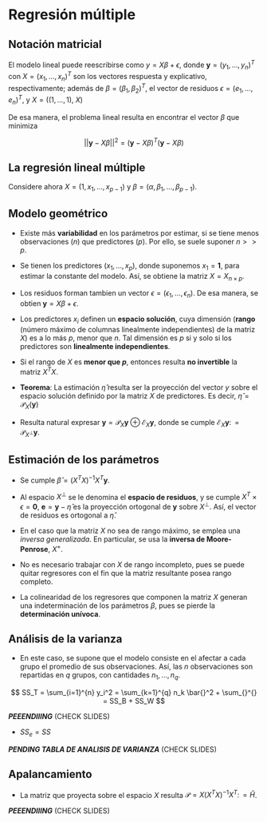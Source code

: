 # Regresión múltiple {-}

## Notación matricial

El modelo lineal puede reescribirse como $y = X\beta + \epsilon$,
donde $\textbf{y} = (y_1, \dots, y_n)^T$ con $X = (x_1, \dots, x_n)^T$
son los vectores respuesta y explicativo, respectivamente;
además de $\beta = (\beta_1, \beta_2)^T$, el vector de residuos
$\epsilon = (e_1, \dots, e_n)^T$, y
$X = \left( (1, \dots, 1),\; X \right)$

De esa manera, el problema lineal resulta en encontrar el vector $\beta$
que minimiza 

$$
|| \textbf{y} - X\beta ||^2 
= \left( \textbf{y} - X\beta \right)^T \left( \textbf{y} - X\beta \right)
$$


## La regresión lineal múltiple

Considere ahora $X = (1, x_1, \dots, x_{p-1})$ y 
$\beta = (\alpha, \beta_1, \dots, \beta_{p-1})$.

## Modelo geométrico

- Existe más **variabilidad** en los parámetros por estimar,
si se tiene menos observaciones ($n$) que predictores ($p$).
Por ello, se suele suponer $n >> p$.

- Se tienen los predictores $(x_1, \dots, x_p)$, donde suponemos
$x_1 = \textbf{1}$, para estimar la constante del modelo.
Así, se obtiene la matriz $X = X_{n\times p}$.

- Los residuos forman tambien un vector $\epsilon = (\epsilon_1, \dots, \epsilon_n)$.
De esa manera, se obtien $\textbf{y} = X\beta + \epsilon$.

- Los predictores $x_i$ definen un **espacio solución**, cuya dimensión 
(**rango** (número máximo de columnas linealmente independientes) 
de la matriz $X$) es a lo más $p$, menor que $n$. 
Tal dimensión es $p$ si y solo si los predictores son **linealmente independientes**.

- Si el rango de $X$ es **menor que $p$**, entonces resulta **no invertible**
la matriz $X^T X$.

- **Teorema**: La estimación $\hat{\eta}$ resulta ser la proyección del vector
$y$ sobre el espacio solución definido por la matriz $X$ de predictores.
Es decir, $\hat{\eta} = \mathcal{P}_{X}(\textbf{y})$

- Resulta natural expresar 
$\textbf{y} = \mathcal{P}_{X}\textbf{y} \oplus \mathcal{E}_{X}\textbf{y}$,
donde se cumple $\mathcal{E}_X \textbf{y} \colon= \mathcal{P}_{X^{\bot}} \textbf{y}$.


## Estimación de los parámetros

- Se cumple $\hat{\beta} = (X^T X)^{-1}X^T \textbf{y}$.

- Al espacio $X^{\bot}$ se le denomina el **espacio de residuos**,
y se cumple $X^T \times \epsilon = \textbf{0}$, $\textbf{e} = \textbf{y} - \hat{\eta}$
es la proyección ortogonal de $\textbf{y}$ sobre $X^{\bot}$.
Así, el vector de residuos es ortogonal a $\hat{\eta}$.

- En el caso que la matriz $X$ no sea de rango máximo, se emplea una *inversa generalizada*.
En particular, se usa la **inversa de Moore-Penrose**, $X^+$.

- No es necesario trabajar con $X$ de rango incompleto, pues se puede quitar regresores
con el fin que la matriz resultante posea rango completo.

- La colinearidad de los regresores que componen la matriz $X$ generan una
indeterminación de los parámetros $\beta$, pues se pierde la **determinación unívoca**.


## Análisis de la varianza

- En este caso, se supone que el modelo consiste en el afectar a cada grupo
el promedio de sus observaciones. Así, las $n$ observaciones son repartidas 
en $q$ grupos, con cantidades $n_1, \dots, n_q$.

$$
SS_T
= \sum_{i=1}^{n} y_i^2 
= \sum_{k=1}^{q} n_k \bar{}^2  + 
  \sum_{}^{} 
= SS_B + SS_W
$$

***PEEENDIIING*** (CHECK SLIDES)

- $SS_e = SS$

***PENDING TABLA DE ANALISIS DE VARIANZA*** (CHECK SLIDES)


## Apalancamiento

- La matriz que proyecta sobre el espacio $X$ resulta
$\mathcal{P} = X(X^T X)^{-1} X^T \colon = \hat{H}$.

***PEEENDIIING*** (CHECK SLIDES)
